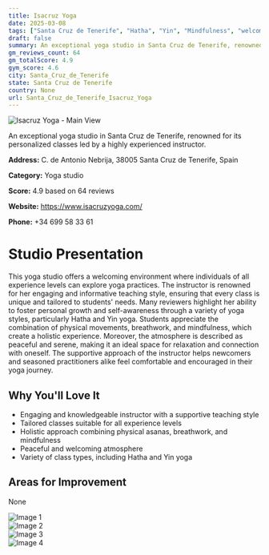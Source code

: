 ```yaml
---
title: Isacruz Yoga
date: 2025-03-08
tags: ["Santa Cruz de Tenerife", "Hatha", "Yin", "Mindfulness", "welcoming", "peaceful", "Santa Cruz de Tenerife"]  
draft: false
summary: An exceptional yoga studio in Santa Cruz de Tenerife, renowned for its personalized classes led by a highly experienced instructor.
gm_reviews_count: 64
gm_totalScore: 4.9
gym_score: 4.6
city: Santa_Cruz_de_Tenerife
state: Santa Cruz de Tenerife
country: None
url: Santa_Cruz_de_Tenerife_Isacruz_Yoga
---
```


<div className="aspect-[16/9] relative my-8">
  <img 
    src="https://lh5.googleusercontent.com/p/AF1QipMSpQcQ0WdQ6lBpaHMwouXlqqpP6DXIV-HviN_e=w1920-h1080-k-no"
    alt="Isacruz Yoga - Main View"
    className="object-cover absolute inset-0 w-full h-full rounded-lg"
  />
</div>

An exceptional yoga studio in Santa Cruz de Tenerife, renowned for its personalized classes led by a highly experienced instructor.

**Address:** C. de Antonio Nebrija, 38005 Santa Cruz de Tenerife, Spain

**Category:** Yoga studio

**Score:** 4.9 based on 64 reviews

**Website:** https://www.isacruzyoga.com/

**Phone:** +34 699 58 33 61

# Studio Presentation

This yoga studio offers a welcoming environment where individuals of all experience levels can explore yoga practices. The instructor is renowned for her engaging and informative teaching style, ensuring that every class is unique and tailored to students' needs. Many reviewers highlight her ability to foster personal growth and self-awareness through a variety of yoga styles, particularly Hatha and Yin yoga. Students appreciate the combination of physical movements, breathwork, and mindfulness, which create a holistic experience. Moreover, the atmosphere is described as peaceful and serene, making it an ideal space for relaxation and connection with oneself. The supportive approach of the instructor helps newcomers and seasoned practitioners alike feel comfortable and encouraged in their yoga journey.

## Why You'll Love It

- Engaging and knowledgeable instructor with a supportive teaching style
- Tailored classes suitable for all experience levels
- Holistic approach combining physical asanas, breathwork, and mindfulness
- Peaceful and welcoming atmosphere
- Variety of class types, including Hatha and Yin yoga

## Areas for Improvement

None

<div className="grid grid-cols-1 xl:grid-cols-2 gap-4 my-8">
<div className="aspect-[4/3] relative"><img src="https://lh3.googleusercontent.com/p/AF1QipPc5FRQ0DOKZVSMr3nrfenWAC6JOcAP828TRhjD=w1920-h1080-k-no" alt="Image 1" className="object-cover absolute inset-0 w-full h-full rounded-lg" /></div>
<div className="aspect-[4/3] relative"><img src="https://lh5.googleusercontent.com/p/AF1QipMIyFtj_3ruPxqFqWLjxGJTVFJObu02AIrMtete=w1920-h1080-k-no" alt="Image 2" className="object-cover absolute inset-0 w-full h-full rounded-lg" /></div>
<div className="aspect-[4/3] relative"><img src="https://lh5.googleusercontent.com/p/AF1QipMQp42pL356ffpV4Bogo9PhuAVVbYU-aV7pUPdX=w1920-h1080-k-no" alt="Image 3" className="object-cover absolute inset-0 w-full h-full rounded-lg" /></div>
<div className="aspect-[4/3] relative"><img src="https://lh5.googleusercontent.com/p/AF1QipNCZkD3kzpB7Nu7IDiCvuZG2Z8D6Ry0Zvihc6ky=w1920-h1080-k-no" alt="Image 4" className="object-cover absolute inset-0 w-full h-full rounded-lg" /></div>
</div>